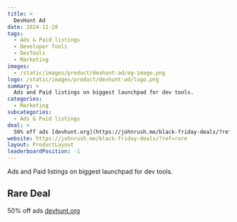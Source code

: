 ```yaml
---
title: >
  DevHunt Ad
date: 2024-11-28
tags:
  - Ads & Paid listings
  - Developer Tools
  - DevTools
  - Marketing
images:
  - /static/images/product/devhunt-ad/og-image.png
logo: /static/images/product/devhunt-ad/logo.png
summary: >
  Ads and Paid listings on biggest launchpad for dev tools.
categories:
  - Marketing
subcategories:
  - Ads & Paid listings
deal: >
  50% off ads [devhunt.org](https://johnrush.me/black-friday-deals/?ref=rare)
website: https://johnrush.me/black-friday-deals/?ref=rare
layout: ProductLayout
leaderboardPosition: -1
---
```

Ads and Paid listings on biggest launchpad for dev tools.

## Rare Deal

50% off ads [devhunt.org](https://johnrush.me/black-friday-deals/?ref=rare)
